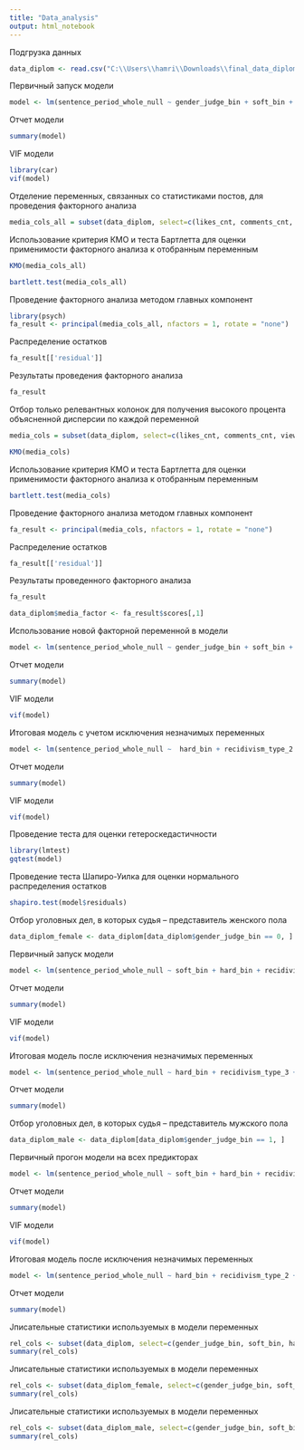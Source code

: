 ---
title: "Data_analysis"
output: html_notebook
---
Подгрузка данных 
```{r}
data_diplom <- read.csv("C:\\Users\\hamri\\Downloads\\final_data_diplom.csv")
```

Первичный запуск модели 
```{r}
model <- lm(sentence_period_whole_null ~ gender_judge_bin + soft_bin + hard_bin + recidivism_type_1 + recidivism_type_2 + recidivism_type_3 + recidivism_type_4 + guilty_plea_1 + guilty_plea_2 + child_bin + likes_cnt + views_cnt + comments_cnt + reposts_cnt + posts_count + posts_bin, data = data_diplom)
```

Отчет модели
```{r}
summary(model)
```
VIF модели
```{r}
library(car)
vif(model)
```
Отделение переменных, связанных со статистиками постов, для проведения факторного анализа
```{r}
media_cols_all = subset(data_diplom, select=c(likes_cnt, comments_cnt, views_cnt, reposts_cnt, posts_count))
```

Использование критерия КМО и теста Бартлетта для оценки применимости факторного анализа к отобранным переменным 
```{r}
KMO(media_cols_all)
```
```{r}
bartlett.test(media_cols_all)
```
Проведение факторного анализа методом главных компонент
```{r}
library(psych)
fa_result <- principal(media_cols_all, nfactors = 1, rotate = "none")
```
Распределение остатков
```{r}
fa_result[['residual']]
```
Результаты проведения факторного анализа
```{r}
fa_result
```
Отбор только релевантных колонок для получения высокого процента объясненной дисперсии по каждой переменной
```{r}
media_cols = subset(data_diplom, select=c(likes_cnt, comments_cnt, views_cnt, reposts_cnt))
```

```{r}
KMO(media_cols)
```
Использование критерия КМО и теста Бартлетта для оценки применимости факторного анализа к отобранным переменным 

```{r}
bartlett.test(media_cols)
```
Проведение факторного анализа методом главных компонент
```{r}
fa_result <- principal(media_cols, nfactors = 1, rotate = "none")
```
Распределение остатков
```{r}
fa_result[['residual']]
```
Результаты проведенного факторного анализа
```{r}
fa_result
```


```{r}
data_diplom$media_factor <- fa_result$scores[,1]
```

Использование новой факторной переменной в модели 
```{r}
model <- lm(sentence_period_whole_null ~ gender_judge_bin + soft_bin + hard_bin + recidivism_type_1 + recidivism_type_2 + recidivism_type_3 + recidivism_type_4 + guilty_plea_1 + guilty_plea_2 + child_bin + media_factor + posts_count + posts_bin, data = data_diplom)
```
Отчет модели
```{r}
summary(model)
```
VIF модели
```{r}
vif(model)
```
Итоговая модель с учетом исключения незначимых переменных
```{r}
model <- lm(sentence_period_whole_null ~  hard_bin + recidivism_type_2 + recidivism_type_3 + recidivism_type_4 + guilty_plea_2 + posts_bin, data = data_diplom)
```
Отчет модели
```{r}
summary(model)
```
VIF модели
```{r}
vif(model)
```
Проведение теста для оценки гетероскедастичности 
```{r}
library(lmtest)
gqtest(model)
```
Проведение теста Шапиро-Уилка для оценки нормального распределения остатков
```{r}
shapiro.test(model$residuals)
```
Отбор уголовных дел, в которых судья -- представитель женского пола
```{r}
data_diplom_female <- data_diplom[data_diplom$gender_judge_bin == 0, ]
```
Первичный запуск модели
```{r}
model <- lm(sentence_period_whole_null ~ soft_bin + hard_bin + recidivism_type_1 + recidivism_type_2 + recidivism_type_3 + recidivism_type_4 + guilty_plea_1 + guilty_plea_2 + child_bin + posts_bin, data = data_diplom_female)
```
Отчет модели
```{r}
summary(model)
```
VIF модели
```{r}
vif(model)
```
Итоговая модель после исключения незначимых переменных
```{r}
model <- lm(sentence_period_whole_null ~ hard_bin + recidivism_type_3 + recidivism_type_4 + guilty_plea_2 + posts_bin, data = data_diplom_female)

```

Отчет модели
```{r}
summary(model)
```
Отбор уголовных дел, в которых судья -- представитель мужского пола 
```{r}
data_diplom_male <- data_diplom[data_diplom$gender_judge_bin == 1, ]
```
Первичный прогон модели на всех предикторах
```{r}
model <- lm(sentence_period_whole_null ~ soft_bin + hard_bin + recidivism_type_1 + recidivism_type_2 + recidivism_type_3 + recidivism_type_4 + guilty_plea_1 + guilty_plea_2 + child_bin + posts_bin, data = data_diplom_male)
```
Отчет модели
```{r}
summary(model)
```
VIF модели
```{r}
vif(model)
```
Итоговая модель после исключения незначимых переменных 
```{r}
model <- lm(sentence_period_whole_null ~ hard_bin + recidivism_type_2 + recidivism_type_3 + recidivism_type_4 + posts_bin, data = data_diplom_male)
```
Отчет модели
```{r}
summary(model)
```
Jписательные статистики используемых в модели переменных
```{r}
rel_cols <- subset(data_diplom, select=c(gender_judge_bin, soft_bin, hard_bin, recidivism_type_1, recidivism_type_2, recidivism_type_3, recidivism_type_4, guilty_plea_1, guilty_plea_2, child_bin, media_factor, likes_cnt, comments_cnt, views_cnt, reposts_cnt, posts_count, posts_bin))
summary(rel_cols)
```
Jписательные статистики используемых в модели переменных
```{r}
rel_cols <- subset(data_diplom_female, select=c(gender_judge_bin, soft_bin, hard_bin, recidivism_type_1, recidivism_type_2, recidivism_type_3, recidivism_type_4, guilty_plea_1, guilty_plea_2, child_bin, likes_cnt, comments_cnt, views_cnt, reposts_cnt, posts_count, posts_bin))
summary(rel_cols)
```
Jписательные статистики используемых в модели переменных
```{r}
rel_cols <- subset(data_diplom_male, select=c(gender_judge_bin, soft_bin, hard_bin, recidivism_type_1, recidivism_type_2, recidivism_type_3, recidivism_type_4, guilty_plea_1, guilty_plea_2, child_bin, likes_cnt, comments_cnt, views_cnt, reposts_cnt, posts_count, posts_bin))
summary(rel_cols)
```


